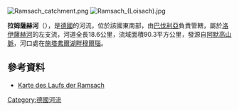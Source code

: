 {{Onesource|time=2020-12-09T08:32:50+00:00}}
{{Coord|47.66742|N|11.22836|E|display=title}}
[[Image:Ramsach_catchment.png|right]]
[[Image:Ramsach_(Loisach).jpg|right]]

'''拉姆薩赫河'''（{{lang-de|Ramsach}}），是[[德國|德國]]的河流，位於該國東南部，由[[巴伐利亞|巴伐利亞]]負責管轄，屬於[[洛伊薩赫河|洛伊薩赫河]]的左支流，河道全長18.6公里，流域面積90.3平方公里，發源自[[阿默高山脈|阿默高山脈]]，河口處在[[施塔弗爾湖畔穆爾瑙|施塔弗爾湖畔穆爾瑙]]。

==參考資料==
* [https://geoportal.bayern.de/bayernatlas/index.html?X=5278471.96&Y=4439110.86&zoom=9&lang=de&topic=ba&bgLayer=tk&catalogNodes=122 Karte des Laufs der Ramsach] {{Wayback|url=https://geoportal.bayern.de/bayernatlas/index.html?X=5278471.96&Y=4439110.86&zoom=9&lang=de&topic=ba&bgLayer=tk&catalogNodes=122 |date=20170129163252 }}

{{Germany-geo-stub}}
[[Category:德國河流|Category:德國河流]]